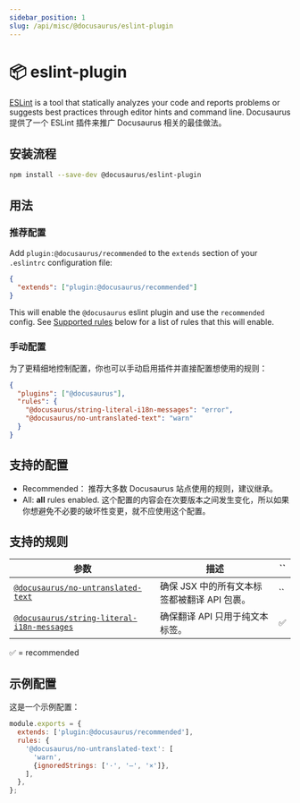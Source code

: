 ```yaml
---
sidebar_position: 1
slug: /api/misc/@docusaurus/eslint-plugin
---
```


# 📦 eslint-plugin

[ESLint](https://eslint.org/) is a tool that statically analyzes your code and reports problems or suggests best practices through editor hints and command line. Docusaurus 提供了一个 ESLint 插件来推广 Docusaurus 相关的最佳做法。

## 安装流程

```bash npm2yarn
npm install --save-dev @docusaurus/eslint-plugin
```

## 用法

### 推荐配置

Add `plugin:@docusaurus/recommended` to the `extends` section of your `.eslintrc` configuration file:

```json title=".eslintrc"
{
  "extends": ["plugin:@docusaurus/recommended"]
}
```

This will enable the `@docusaurus` eslint plugin and use the `recommended` config. See [Supported rules](#supported-rules) below for a list of rules that this will enable.

### 手动配置

为了更精细地控制配置，你也可以手动启用插件并直接配置想使用的规则：

```json title=".eslintrc"
{
  "plugins": ["@docusaurus"],
  "rules": {
    "@docusaurus/string-literal-i18n-messages": "error",
    "@docusaurus/no-untranslated-text": "warn"
  }
}
```

## 支持的配置

- Recommended： 推荐大多数 Docusaurus 站点使用的规则，建议继承。
- All: **all** rules enabled. 这个配置的内容会在次要版本之间发生变化，所以如果你想避免不必要的破坏性变更，就不应使用这个配置。

## 支持的规则

| 参数                                                                               | 描述                          | \`\` |
| -------------------------------------------------------------------------------- | --------------------------- | ---- |
| [`@docusaurus/no-untranslated-text`](./no-untranslated-text.mdx)                 | 确保 JSX 中的所有文本标签都被翻译 API 包裹。 | \`\` |
| [`@docusaurus/string-literal-i18n-messages`](./string-literal-i18n-messages.mdx) | 确保翻译 API 只用于纯文本标签。          | ✅    |

✅ = recommended

## 示例配置

这是一个示例配置：

```js title=".eslintrc.js"
module.exports = {
  extends: ['plugin:@docusaurus/recommended'],
  rules: {
    '@docusaurus/no-untranslated-text': [
      'warn',
      {ignoredStrings: ['·', '—', '×']},
    ],
  },
};
```
